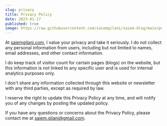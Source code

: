 ```yaml
---
slug: privacy
title: Privacy Policy
date: 2023-01-17
published: true
image: https://raw.githubusercontent.com/saiemgilani/saiem-blog/main/public/logo/cover.png
---
```


At [saiemgilani.com](https://saiemgilani.com), I value your privacy and take it seriously. I do not collect any personal information from users, including but not limited to names, email addresses, and other contact information.

I do keep track of visitor count for certain pages (blogs) on the website, but this information is not linked to any specific user and is used for internal analytics purposes only.

I don't share any information collected through this website or newsletter with any third parties, except as required by law.

I reserve the right to update this Privacy Policy at any time, and will notify you of any changes by posting the updated policy.

If you have any questions or concerns about the Privacy Policy, please contact me at [saiem.gilani@gmail.com](mailto:saiem.gilani@gmail.com).

